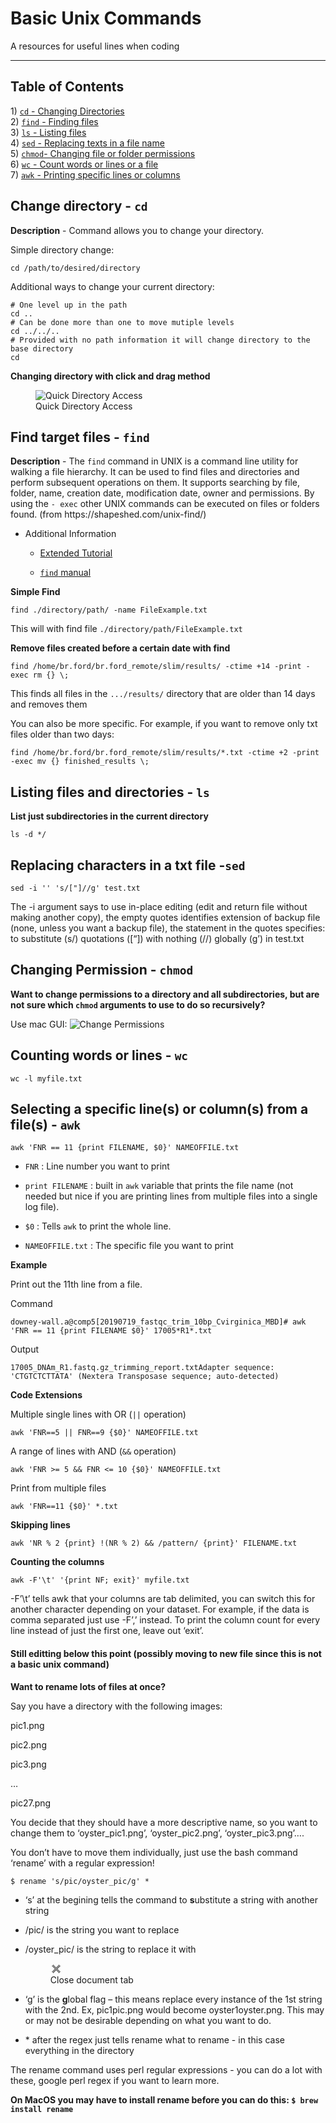 # Basic Unix Commands

A resources for useful lines when coding

------------------------------------------------------------------------

## **Table of Contents** {.unnumbered}

1\) [`cd` - Changing Directories](https://drk-lo.github.io/lotterhoslabprotocols/code_unixcommands/#cd)\
2) [`find` - Finding files](https://drk-lo.github.io/lotterhoslabprotocols/code_unixcommands/#find)\
3) [`ls` - Listing files](https://drk-lo.github.io/lotterhoslabprotocols/code_unixcommands/#ls)\
4) [`sed` - Replacing texts in a file name](https://drk-lo.github.io/lotterhoslabprotocols/code_unixcommands/#sed)\
5) [`chmod`- Changing file or folder permissions](https://drk-lo.github.io/lotterhoslabprotocols/code_unixcommands/#chmod)\
6) [`wc` - Count words or lines or a file](https://drk-lo.github.io/lotterhoslabprotocols/code_unixcommands/#wc)\
7) [`awk` - Printing specific lines or columns](https://drk-lo.github.io/lotterhoslabprotocols/code_unixcommands/#awk)

## **Change directory - `cd`** {.unnumbered}

**Description** - Command allows you to change your directory.

Simple directory change:

    cd /path/to/desired/directory

Additional ways to change your current directory:

    # One level up in the path
    cd ..
    # Can be done more than one to move mutiple levels
    cd ../../..
    # Provided with no path information it will change directory to the base directory
    cd

**Changing directory with click and drag method**

![Quick Directory Access](https://drk-lo.github.io/img/quickdirectory.gif){alt="Quick Directory Access"}

## **Find target files - `find`** {.unnumbered}

**Description** - The `find` command in UNIX is a command line utility for walking a file hierarchy. It can be used to find files and directories and perform subsequent operations on them. It supports searching by file, folder, name, creation date, modification date, owner and permissions. By using the `- exec` other UNIX commands can be executed on files or folders found. (from https://shapeshed.com/unix-find/)

-   Additional Information

    -   [Extended Tutorial](https://shapeshed.com/unix-find/)

    -   [`find` manual](https://linux.die.net/man/1/find)

**Simple Find**

    find ./directory/path/ -name FileExample.txt

This will with find file `./directory/path/FileExample.txt`

**Remove files created before a certain date with find**

    find /home/br.ford/br.ford_remote/slim/results/ -ctime +14 -print -exec rm {} \;

This finds all files in the `.../results/` directory that are older than 14 days and removes them

You can also be more specific. For example, if you want to remove only txt files older than two days:

    find /home/br.ford/br.ford_remote/slim/results/*.txt -ctime +2 -print -exec mv {} finished_results \;

## **Listing files and directories - `ls`** {.unnumbered}

**List just subdirectories in the current directory**

    ls -d */

## **Replacing characters in a txt file -`sed`** {.unnumbered}

    sed -i '' 's/["]//g' test.txt

The -i argument says to use in-place editing (edit and return file without making another copy), the empty quotes identifies extension of backup file (none, unless you want a backup file), the statement in the quotes specifies: to substitute (s/) quotations (\["\]) with nothing (//) globally (g') in test.txt

## **Changing Permission - `chmod`** {.unnumbered}

**Want to change permissions to a directory and all subdirectories, but are not sure which `chmod` arguments to use to do so recursively?**

Use mac GUI: ![Change Permissions](https://drk-lo.github.io/img/changepermissions.gif){alt="Change Permissions"}

## **Counting words or lines - `wc`** {.unnumbered}

    wc -l myfile.txt

## **Selecting a specific line(s) or column(s) from a file(s) - `awk`** {.unnumbered}

`awk 'FNR == 11 {print FILENAME, $0}' NAMEOFFILE.txt`

-   `FNR` : Line number you want to print

-   `print FILENAME` : built in `awk` variable that prints the file name (not needed but nice if you are printing lines from multiple files into a single log file).

-   `$0` : Tells `awk` to print the whole line.

-   `NAMEOFFILE.txt` : The specific file you want to print

**Example**

Print out the 11th line from a file.

Command

    downey-wall.a@comp5[20190719_fastqc_trim_10bp_Cvirginica_MBD]# awk 'FNR == 11 {print FILENAME $0}' 17005*R1*.txt 

Output

    17005_DNAm_R1.fastq.gz_trimming_report.txtAdapter sequence: 'CTGTCTCTTATA' (Nextera Transposase sequence; auto-detected)

**Code Extensions**

Multiple single lines with OR (`||` operation)

    awk 'FNR==5 || FNR==9 {$0}' NAMEOFFILE.txt

A range of lines with AND (`&&` operation)

    awk 'FNR >= 5 && FNR <= 10 {$0}' NAMEOFFILE.txt

Print from multiple files

    awk 'FNR==11 {$0}' *.txt

**Skipping lines**

    awk 'NR % 2 {print} !(NR % 2) && /pattern/ {print}' FILENAME.txt

**Counting the columns**

    awk -F'\t' '{print NF; exit}' myfile.txt

-F'\\t' tells awk that your columns are tab delimited, you can switch this for another character depending on your dataset. For example, if the data is comma separated just use -F',' instead. To print the column count for every line instead of just the first one, leave out 'exit'.

#### **Still editting below this point (possibly moving to new file since this is not a basic unix command)** {.unnumbered}

**Want to rename lots of files at once?**

Say you have a directory with the following images:

pic1.png

pic2.png

pic3.png

...

pic27.png

You decide that they should have a more descriptive name, so you want to change them to 'oyster_pic1.png', 'oyster_pic2.png', 'oyster_pic3.png'....

You don't have to move them individually, just use the bash command 'rename' with a regular expression!

    $ rename 's/pic/oyster_pic/g' *

-   's' at the begining tells the command to **s**ubstitute a string with another string

-   /pic/ is the string you want to replace

-   /oyster_pic/ is the string to replace it with

    ![Close document tab](data:image/png;base64,iVBORw0KGgoAAAANSUhEUgAAABIAAAASCAYAAABWzo5XAAAAbElEQVR4Xs2RQQrAMAgEfZgf7W9LAguybljJpR3wEse5JOL3ZObDb4x1loDhHbBOFU6i2Ddnw2KNiXcdAXygJlwE8OFVBHDgKrLgSInN4WMe9iXiqIVsTMjH7z/GhNTEibOxQswcYIWYOR/zAjBJfiXh3jZ6AAAAAElFTkSuQmCC){alt="Close document tab"}

-   'g' is the **g**lobal flag -- this means replace every instance of the 1st string with the 2nd. Ex, pic1pic.png would become oyster1oyster.png. This may or may not be desirable depending on what you want to do.

-   \* after the regex just tells rename what to rename - in this case everything in the directory

The rename command uses perl regular expressions - you can do a lot with these, google perl regex if you want to learn more.

**On MacOS you may have to install rename before you can do this: `$ brew install rename`**
